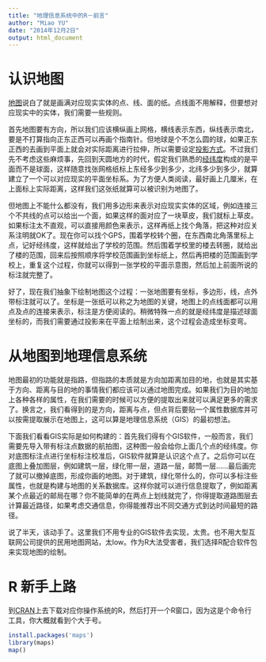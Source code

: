 ```yaml
---
title: "地理信息系统中的R－前言"
author: "Miao YU"
date: "2014年12月2日"
output: html_document
---
```

# 认识地图

[地图](http://zh.wikipedia.org/wiki/地图)说白了就是画满对应现实实体的点、线、面的纸。点线面不用解释，但要想对应现实中的实体，我们需要一些规则。

首先地图要有方向，所以我们应该横纵画上网格，横线表示东西，纵线表示南北，要是不打算指向正东正西可以再画个指南针。但地球是个不怎么圆的球，如果正东正西的去画到平面上就会对实际距离进行拉伸，所以需要设定[投影方式](http://zh.wikipedia.org/wiki/地图投影)。不过我们先不考虑这些麻烦事，先回到天圆地方的时代，假定我们熟悉的[经纬度](http://zh.wikipedia.org/wiki/经纬度)构成的是平面而不是球面，这样随意找张网格纸标上东经多少到多少，北纬多少到多少，就算建立了一个可以对应现实的平面坐标系。为了方便人类阅读，最好画上几厘米，在上面标上实际距离，这样我们这张纸就算可以被识别为地图了。

但地图上不能什么都没有，我们用多边形来表示对应现实实体的区域，例如连接三个不共线的点可以给出一个面，如果这样的面对应了一块草皮，我们就标上草皮。如果标注太不直观，可以直接用颜色来表示，这样再纸上找个角落，把这种对应关系注明就OK了。现在你可以找个GPS，围着学校转个圈，在东西南北角落里标上点，记好经纬度，这样就给出了学校的范围。然后围着学校里的楼去转圈，就给出了楼的范围，回来后按照顺序将学校范围画到坐标纸上，然后再把楼的范围画到学校上，重复这个过程，你就可以得到一张学校的平面示意图，然后加上前面所说的标注就完整了。

好了，现在我们抽象下绘制地图这个过程：一张地图要有坐标，多边形，线，点外带标注就可以了。坐标是一张纸可以称之为地图的关键，地图上的点线面都可以用点及点的连接来表示，标注是方便阅读的。稍微特殊一点的就是经纬度是描述球面坐标的，而我们需要通过投影来在平面上绘制出来，这个过程会造成坐标变弯。

# 从地图到地理信息系统

地图最初的功能就是指路，但指路的本质就是方向加距离加目的地，也就是其实基于方向、距离与目的地的事情我们都应该可以通过地图完成。如果我们为目的地加上各种各样的属性，在我们需要的时候可以方便的提取出来就可以满足更多的需求了。换言之，我们看得到的是方向，距离与点，但点背后要贴一个属性数据库并可以按需提取展示在地图上，这可以算是地理信息系统（GIS）的最初想法。

下面我们看看GIS实际是如何构建的：首先我们得有个GIS软件，一般而言，我们需要先导入带有标注点数据的航拍图，这种图一般会给你上面几个点的经纬度。你对底图标注点进行坐标标注校准后，GIS软件就算是认识这个点了。之后你可以在底图上叠加图层，例如建筑一层，绿化带一层，道路一层，邮筒一层……最后画完了就可以撤掉底图，形成你画的地图。对于建筑，绿化带什么的，你可以多标注些属性，也就是构建与地图的关系数据库。这样你就可以进行信息提取了，例如距离某个点最近的邮局在哪？你不能简单的在两点上划线就完了，你得提取道路图层去计算最近路径，如果考虑交通信息，你得能推荐出不同交通方式到达时间最短的路径。

说了半天，该动手了。这里我们不用专业的GIS软件去实现，太贵。也不用大型互联网公司提供的民用地图网站，太low。作为R大法受害者，我们选择R配合软件包来实现地图的绘制。

# R 新手上路

到[CRAN](http://cran.r-project.org)上去下载对应你操作系统的R，然后打开一个R窗口，因为这是个命令行工具，你大概就看到个大于号。

```r
install.packages('maps')
library(maps)
map()
```

